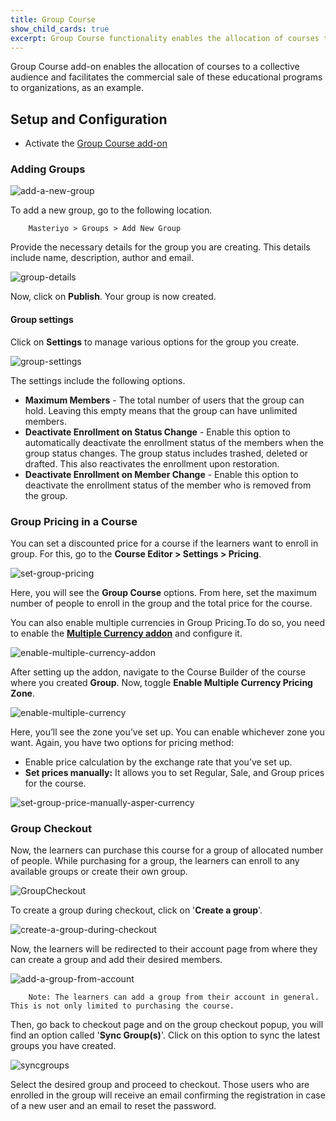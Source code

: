 ```yaml
---
title: Group Course
show_child_cards: true
excerpt: Group Course functionality enables the allocation of courses to a collective audience and facilitates the commercial sale of these educational programs to organizations, as an example.
---
```


Group Course add-on enables the allocation of courses to a collective audience and facilitates the commercial sale of these educational programs to organizations, as an example.

## Setup and Configuration

- Activate the [Group Course add-on](https://docs.masteriyo.com/getting-started/activate-masteriyo-addons)

### Adding Groups

![add-a-new-group](https://github.com/user-attachments/assets/b4740fa7-95f8-4faf-9297-53586305edd4)

To add a new group, go to the following location.

        Masteriyo > Groups > Add New Group

Provide the necessary details for the group you are creating. This details include name, description, author and email.

![group-details](https://github.com/Masteriyo/masteriyo-docs/assets/75772539/89ec9114-8b45-4da3-8464-969b032d4d70)

Now, click on **Publish**. Your group is now created.

#### Group settings

Click on **Settings** to manage various options for the group you create.

![group-settings](https://github.com/Masteriyo/masteriyo-docs/assets/75772539/25f07444-5132-480a-897e-4fde84e46742)

The settings include the following options.

- **Maximum Members** - The total number of users that the group can hold. Leaving this empty means that the group can have unlimited members.
- **Deactivate Enrollment on Status Change** - Enable this option to automatically deactivate the enrollment status of the members when the group status changes. The group status includes trashed, deleted or drafted. This also reactivates the enrollment upon restoration.
- **Deactivate Enrollment on Member Change** - Enable this option to deactivate the enrollment status of the member who is removed from the group.

### Group Pricing in a Course

You can set a discounted price for a course if the learners want to enroll in group. For this, go to the **Course Editor > Settings > Pricing**.

![set-group-pricing](https://github.com/user-attachments/assets/63a63bf3-e26a-41d2-851f-318689e3789d)

Here, you will see the **Group Course** options. From here, set the maximum number of people to enroll in the group and the total price for the course.

You can also enable multiple currencies in Group Pricing.To do so, you need to enable the **[Multiple Currency addon](https://docs.masteriyo.com/free-addons/multiple-currency)** and configure it.         

![enable-multiple-currency-addon](https://github.com/user-attachments/assets/af51e756-992a-4d06-afb9-202a27dd2a1f)

After setting up the addon, navigate to the Course Builder of the course where you created **Group**. Now, toggle **Enable Multiple Currency
Pricing Zone**.        

![enable-multiple-currency](https://github.com/user-attachments/assets/19db7c42-0873-4cac-9e94-37634fcf69d6)

Here, you’ll see the zone you’ve set up. You can enable whichever zone you want. Again, you have two options for pricing method:         

- Enable price calculation by the exchange rate that you’ve set up.                
- **Set prices manually:** It allows you to set Regular, Sale, and Group prices for the course. 

![set-group-price-manually-asper-currency](https://github.com/user-attachments/assets/18a34211-1304-4628-935f-2751faafdc15)

### Group Checkout

Now, the learners can purchase this course for a group of allocated number of people. While purchasing for a group, the learners can enroll to any available groups or create their own group.

![GroupCheckout](https://github.com/Masteriyo/masteriyo-docs/assets/75772539/ff765a0d-619f-4da1-a9aa-9bd521bab628)

To create a group during checkout, click on '**Create a group**'.

![create-a-group-during-checkout](https://github.com/Masteriyo/masteriyo-docs/assets/75772539/9af575e7-3a8d-4f91-9de9-eddc601bd6f1)

Now, the learners will be redirected to their account page from where they can create a group and add their desired members.

![add-a-group-from-account](https://github.com/Masteriyo/masteriyo-docs/assets/75772539/ba9dcebd-6d1d-4d33-a0a8-5a9d7ec843ec)

        Note: The learners can add a group from their account in general. This is not only limited to purchasing the course.

Then, go back to checkout page and on the group checkout popup, you will find an option called '**Sync Group(s)**'. Click on this option to sync the latest groups you have created.

![syncgroups](https://github.com/Masteriyo/masteriyo-docs/assets/75772539/6df18920-79af-4130-b8d1-edb413947fae)

Select the desired group and proceed to checkout. Those users who are enrolled in the group will receive an email confirming the registration in case of a new user and an email to reset the password.
